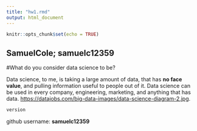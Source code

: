 ```yaml
---
title: "hw1.rmd"
output: html_document
---
```


```r
knitr::opts_chunk$set(echo = TRUE)
```

## SamuelCole; samuelc12359

#What do you consider data science to be?

Data science, to me, is taking a large amount of data, that has **no face value**, and pulling information useful to people out of it. Data science can be used in every company, engineering, marketing, and anything that has data.
 <https://datajobs.com/big-data-images/data-science-diagram-2.jpg>.

```r
version
```
github username: **samuelc12359**
